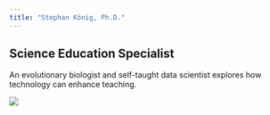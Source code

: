 ```yaml
---
title: "Stephan König, Ph.D."
---
```


## Science Education Specialist

An evolutionary biologist and self-taught data scientist explores how technology can enhance teaching.

![](/images/family.jpg)
